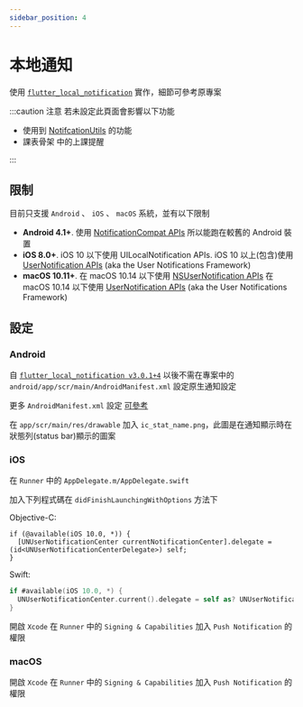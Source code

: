 ```yaml
---
sidebar_position: 4
---
```


# 本地通知

使用 [`flutter_local_notification`](https://pub.dev/packages/flutter_local_notifications) 實作，細節可參考原專案

:::caution 注意
若未設定此頁面會影響以下功能

- 使用到 [NotifcationUtils](../api-utils/notification-utils) 的功能
- <Link to="/docs/api-scaffolds/course-scaffold">課表骨架</Link> 中的上課提醒
:::

## 限制

目前只支援 `Android` 、 `iOS` 、 `macOS` 系統，並有以下限制

* **Android 4.1+**. 使用 [NotificationCompat APIs](https://developer.android.com/reference/androidx/core/app/NotificationCompat) 所以能跑在較舊的 Android 裝置
* **iOS 8.0+**. iOS 10 以下使用 UILocalNotification APIs. iOS 10 以上(包含)使用 [UserNotification APIs](https://developer.apple.com/documentation/usernotifications) (aka the User Notifications Framework)
* **macOS 10.11+**. 在 macOS 10.14 以下使用 [NSUserNotification APIs](https://developer.apple.com/documentation/foundation/nsusernotification) 在 macOS 10.14 以下使用 [UserNotification APIs](https://developer.apple.com/documentation/usernotifications) (aka the User Notifications Framework)

## 設定

### Android 

自 [`flutter_local_notification v3.0.1+4`](https://pub.dev/packages/flutter_local_notifications/versions/3.0.1+4/changelog) 以後不需在專案中的 `android/app/scr/main/AndroidManifest.xml` 設定原生通知設定

更多 `AndroidManifest.xml` 設定 [可參考](https://github.com/MaikuB/flutter_local_notifications/blob/master/flutter_local_notifications/example/android/app/src/main/AndroidManifest.xml)

在 `app/scr/main/res/drawable` 加入 `ic_stat_name.png`，此圖是在通知顯示時在狀態列(status bar)顯示的圖案

### iOS

在 `Runner` 中的 `AppDelegate.m/AppDelegate.swift`

加入下列程式碼在 `didFinishLaunchingWithOptions` 方法下

Objective-C:
```objc title='AppDelegate.m'
if (@available(iOS 10.0, *)) {
  [UNUserNotificationCenter currentNotificationCenter].delegate = (id<UNUserNotificationCenterDelegate>) self;
}
```

Swift:
```swift title='AppDelegate.swift'
if #available(iOS 10.0, *) {
  UNUserNotificationCenter.current().delegate = self as? UNUserNotificationCenterDelegate
}
```

開啟 `Xcode` 在 `Runner` 中的 `Signing & Capabilities` 加入 `Push Notification` 的權限

### macOS

開啟 `Xcode` 在 `Runner` 中的 `Signing & Capabilities` 加入 `Push Notification` 的權限